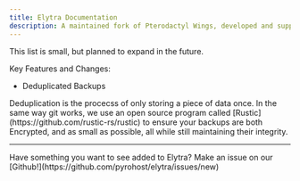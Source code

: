 ```yaml
---
title: Elytra Documentation
description: A maintained fork of Pterodactyl Wings, developed and supported by Pyro Inc.
---
```


<Callout type="info">
This list is small, but planned to expand in the future.
</Callout>

Key Features and Changes:

- Deduplicated Backups
<Callout type="info" title="What are Deduplicated Backups?"> 
  Deduplication is the procecss of only storing a piece of data once.
  In the same way git works, we use an open source program called [Rustic](https://github.com/rustic-rs/rustic)
  to ensure your backups are both Encrypted, and as small as possible, all while still maintaining their integrity.

</Callout>



---

<Callout>
Have something you want to see added to Elytra?
Make an issue on our [Github!](https://github.com/pyrohost/elytra/issues/new)
</Callout>
